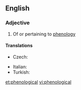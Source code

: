 ==English==

===Adjective===
{{en-adj}}

# Of or pertaining to [[phenology]]

====Translations====
{{trans-top|pertaining to phenology}}
* Czech: {{t-|cs|fenologický|m}}
{{trans-mid}}
* Italian: {{t-|it|fenologico}}
* Turkish: {{t|tr|belirti bilimsel}}
{{trans-bottom}}

[[et:phenological]]
[[vi:phenological]]